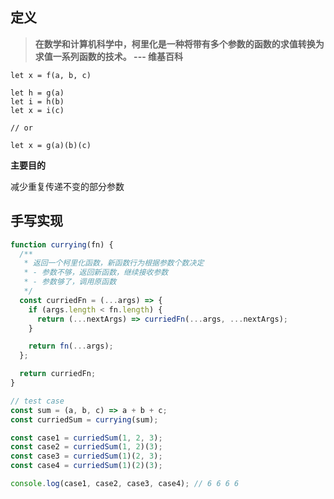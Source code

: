 ## 定义

> **在数学和计算机科学中，柯里化是一种将带有多个参数的函数的求值转换为求值一系列函数的技术。 --- 维基百科**


```text title="示例"
let x = f(a, b, c)

let h = g(a)
let i = h(b)
let x = i(c)

// or

let x = g(a)(b)(c)
```

**主要目的**

减少重复传递不变的部分参数

## 手写实现

```javascript title="javascript"
function currying(fn) {
  /**
   * 返回一个柯里化函数，新函数行为根据参数个数决定
   * - 参数不够，返回新函数，继续接收参数
   * - 参数够了，调用原函数
   */
  const curriedFn = (...args) => {
    if (args.length < fn.length) {
      return (...nextArgs) => curriedFn(...args, ...nextArgs);
    }

    return fn(...args);
  };

  return curriedFn;
}

// test case
const sum = (a, b, c) => a + b + c;
const curriedSum = currying(sum);

const case1 = curriedSum(1, 2, 3);
const case2 = curriedSum(1, 2)(3);
const case3 = curriedSum(1)(2, 3);
const case4 = curriedSum(1)(2)(3);

console.log(case1, case2, case3, case4); // 6 6 6 6
```
